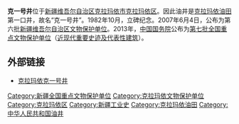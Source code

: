 {{文物保护单位
| 级别 = 全国
| 图片 = 			
| 名称 = 克拉玛依一号井
| 编号 = 7-1934-5-327
| 分类 = [[第七批全国重点文物保护单位中的近现代重要史迹及代表性建筑|近现代重要史迹及代表性建筑]]
| 时代 = 1955年
| 所在 = [[新疆维吾尔自治区|新疆维吾尔自治区]][[克拉玛依市|克拉玛依市]][[克拉玛依区|克拉玛依区]]
| 登录 = 2013年3月
| Cat = 新疆全国重点文物保护单位
}}
'''克一号井'''位于[[新疆维吾尔自治区|新疆维吾尔自治区]][[克拉玛依市|克拉玛依市]][[克拉玛依区|克拉玛依区]]。因此油井是[[克拉玛依油田|克拉玛依油田]]第一口井，故名“克一号井”。1982年10月，立碑纪念。2007年6月4日，公布为第六批[[新疆维吾尔自治区文物保护单位|新疆维吾尔自治区文物保护单位]]。2013年，[[中华人民共和国国务院|中国国务院]]公布为[[第七批全国重点文物保护单位|第七批全国重点文物保护单位]]（[[第七批全国重点文物保护单位中的近现代重要史迹及代表性建筑|近现代重要史迹及代表性建筑]]）。

== 外部链接 ==
*[http://ipo.klmy.gov.cn/ztzl/fq/Pages/%E5%85%8B%E6%8B%89%E7%8E%9B%E4%BE%9D%E5%85%8B%E4%B8%80%E5%8F%B7%E4%BA%95.aspx 克拉玛依克一号井 ]{{dead link|date=2017年11月 |bot=InternetArchiveBot |fix-attempted=yes }}

{{新疆全国重点文物保护单位}}
{{DEFAULTSORT:K}}
{{全国重点文物保护单位小作品}}

[[Category:新疆全国重点文物保护单位|Category:新疆全国重点文物保护单位]]
[[Category:克拉玛依文物保护单位|Category:克拉玛依文物保护单位]]
[[Category:克拉玛依区|Category:克拉玛依区]]
[[Category:新疆工业史|Category:新疆工业史]]
[[Category:克拉玛依油田|Category:克拉玛依油田]]
[[Category:中华人民共和国油井|Category:中华人民共和国油井]]